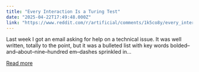 ```yaml
---
title: "Every Interaction Is a Turing Test"
date: "2025-04-22T17:49:48.000Z"
link: "https://www.reddit.com/r/artificial/comments/1k5co8y/every_interaction_is_a_turing_test/"
---
```


Last week I got an email asking for help on a technical issue. It was well written, totally to the point, but it was a bulleted list with key words bolded–and–about–nine–hundred em–dashes sprinkled in...

[Read more](https://www.reddit.com/r/artificial/comments/1k5co8y/every_interaction_is_a_turing_test/)
